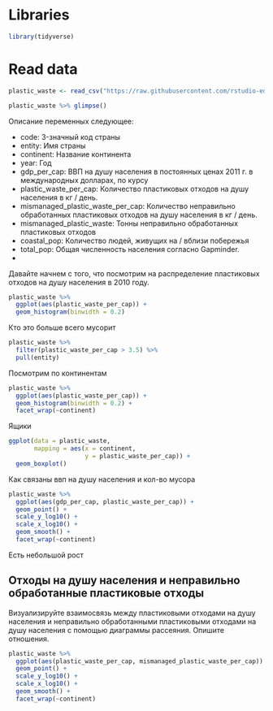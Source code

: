 # Libraries

```r
library(tidyverse)
```


# Read data 

```r
plastic_waste <- read_csv("https://raw.githubusercontent.com/rstudio-education/datascience-box/master/course-materials/starters/labs/lab-02-plastic-waste/data/plastic-waste.csv")

plastic_waste %>% glimpse()
```

Описание переменных следующее:

*  code: 3-значный код страны
*  entity: Имя страны
*  continent: Название континента
*  year: Год
*  gdp_per_cap: ВВП на душу населения в постоянных ценах 2011 г. в международных долларах, по курсу
*  plastic_waste_per_cap: Количество пластиковых отходов на душу населения в кг / день.
*  mismanaged_plastic_waste_per_cap: Количество неправильно обработанных пластиковых отходов на душу населения в кг / день.
*  mismanaged_plastic_waste: Тонны неправильно обработанных пластиковых отходов
*  coastal_pop: Количество людей, живущих на / вблизи побережья
*  total_pop: Общая численность населения согласно Gapminder.
*  

Давайте начнем с того, что посмотрим на распределение пластиковых отходов на душу населения в 2010 году.

```r
plastic_waste %>% 
  ggplot(aes(plastic_waste_per_cap)) +
  geom_histogram(binwidth = 0.2)
```

Кто это больше всего мусорит

```r
plastic_waste %>% 
  filter(plastic_waste_per_cap > 3.5) %>% 
  pull(entity)
```

Посмотрим по континентам

```r
plastic_waste %>% 
  ggplot(aes(plastic_waste_per_cap)) +
  geom_histogram(binwidth = 0.2) +
  facet_wrap(~continent)
```

Ящики
```r
ggplot(data = plastic_waste, 
       mapping = aes(x = continent, 
                     y = plastic_waste_per_cap)) +
  geom_boxplot()
```

Как связаны ввп на душу населения и кол-во мусора
```r
plastic_waste %>%
  ggplot(aes(gdp_per_cap, plastic_waste_per_cap)) +
  geom_point() +
  scale_y_log10() +
  scale_x_log10() +
  geom_smooth() +
  facet_wrap(~continent)
```

Есть небольшой рост

## Отходы на душу населения и неправильно обработанные пластиковые отходы
Визуализируйте взаимосвязь между пластиковыми отходами на душу населения и неправильно обработанными пластиковыми отходами на душу населения с помощью диаграммы рассеяния. Опишите отношения.

```r
plastic_waste %>% 
  ggplot(aes(plastic_waste_per_cap, mismanaged_plastic_waste_per_cap)) +
  geom_point() +
  scale_y_log10() +
  scale_x_log10() +
  geom_smooth() +
  facet_wrap(~continent)
```

